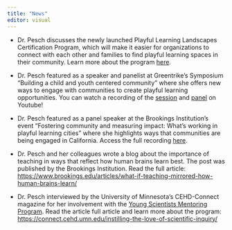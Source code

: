---
title: "News"
editor: visual
---

-   Dr. Pesch discusses the newly launched Playful Learning Landscapes Certification Program, which will make it easier for organizations to connect with each other and families to find playful learning spaces in their community. Learn more about the program [here](https://playfullearninglandscapes.com/certification/).

-   Dr. Pesch featured as a speaker and panelist at Greentrike's Symposium "Building a child and youth centered community" where she offers new ways to engage with communities to create playful learning opportunities. You can watch a recording of the [session](https://youtu.be/Eq_v2K6e6nM?t=2) and [panel](https://www.youtube.com/watch?v=bhlzPbfmNYg) on Youtube!

-   Dr. Pesch featured as a panel speaker at the Brookings Institution's event "Fostering community and measuring impact: What's working in playful learning cities" where she highlights ways that communities are being engaged in California. Access the full recording [here](https://www.youtube.com/live/NbDHHUXfof4?feature=share&t=7).

-   Dr. Pesch and her colleagues wrote a blog about the importance of teaching in ways that reflect how human brains learn best. The post was published by the Brookings Institution. Read the full article: <https://www.brookings.edu/articles/what-if-teaching-mirrored-how-human-brains-learn/>

-   Dr. Pesch interviewed by the University of Minnesota's CEHD-Connect magazine for her involvement with the [Young Scientists Mentoring Program](https://icd.umn.edu/outreach/young-scientists/). Read the article full article and learn more about the program: <https://connect.cehd.umn.edu/instilling-the-love-of-scientific-inquiry/>
